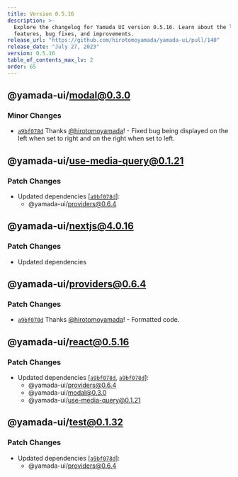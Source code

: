 ```yaml
---
title: Version 0.5.16
description: >-
  Explore the changelog for Yamada UI version 0.5.16. Learn about the latest
  features, bug fixes, and improvements.
release_url: "https://github.com/hirotomoyamada/yamada-ui/pull/140"
release_date: "July 27, 2023"
version: 0.5.16
table_of_contents_max_lv: 2
order: 65
---
```


## @yamada-ui/modal@0.3.0

### Minor Changes

- [`a9bf078d`](https://github.com/hirotomoyamada/yamada-ui/commit/a9bf078dd1db1053a9b0e80292f9b471ad00ddff) Thanks [@hirotomoyamada](https://github.com/hirotomoyamada)! - Fixed bug being displayed on the left when set to right and on the right when set to left.

## @yamada-ui/use-media-query@0.1.21

### Patch Changes

- Updated dependencies \[[`a9bf078d`](https://github.com/hirotomoyamada/yamada-ui/commit/a9bf078dd1db1053a9b0e80292f9b471ad00ddff)]:
  - @yamada-ui/providers@0.6.4

## @yamada-ui/nextjs@4.0.16

### Patch Changes

- Updated dependencies

## @yamada-ui/providers@0.6.4

### Patch Changes

- [`a9bf078d`](https://github.com/hirotomoyamada/yamada-ui/commit/a9bf078dd1db1053a9b0e80292f9b471ad00ddff) Thanks [@hirotomoyamada](https://github.com/hirotomoyamada)! - Formatted code.

## @yamada-ui/react@0.5.16

### Patch Changes

- Updated dependencies \[[`a9bf078d`](https://github.com/hirotomoyamada/yamada-ui/commit/a9bf078dd1db1053a9b0e80292f9b471ad00ddff), [`a9bf078d`](https://github.com/hirotomoyamada/yamada-ui/commit/a9bf078dd1db1053a9b0e80292f9b471ad00ddff)]:
  - @yamada-ui/providers@0.6.4
  - @yamada-ui/modal@0.3.0
  - @yamada-ui/use-media-query@0.1.21

## @yamada-ui/test@0.1.32

### Patch Changes

- Updated dependencies \[[`a9bf078d`](https://github.com/hirotomoyamada/yamada-ui/commit/a9bf078dd1db1053a9b0e80292f9b471ad00ddff)]:
  - @yamada-ui/providers@0.6.4
